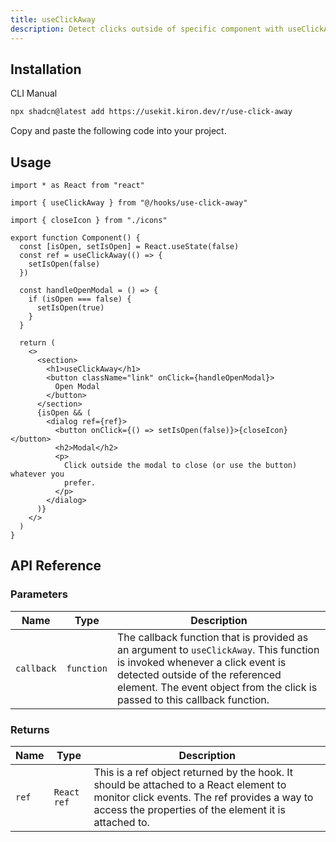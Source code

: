 ```yaml
---
title: useClickAway
description: Detect clicks outside of specific component with useClickAway.
---
```


<ComponentPreview name="use-click-away-demo" />

## Installation

<Tabs defaultValue="cli">

<TabsList>
  <TabsTrigger value="cli">CLI</TabsTrigger>
  <TabsTrigger value="manual">Manual</TabsTrigger>
</TabsList>

<TabsContent value="cli">

```bash
npx shadcn@latest add https://usekit.kiron.dev/r/use-click-away
```

</TabsContent>

<TabsContent value="manual">

<Steps>

<Step>Copy and paste the following code into your project.</Step>

<ComponentSource name="use-click-away" />

</Steps>

</TabsContent>

</Tabs>

## Usage

```tsx {3, 9-11}
import * as React from "react"

import { useClickAway } from "@/hooks/use-click-away"

import { closeIcon } from "./icons"

export function Component() {
  const [isOpen, setIsOpen] = React.useState(false)
  const ref = useClickAway(() => {
    setIsOpen(false)
  })

  const handleOpenModal = () => {
    if (isOpen === false) {
      setIsOpen(true)
    }
  }

  return (
    <>
      <section>
        <h1>useClickAway</h1>
        <button className="link" onClick={handleOpenModal}>
          Open Modal
        </button>
      </section>
      {isOpen && (
        <dialog ref={ref}>
          <button onClick={() => setIsOpen(false)}>{closeIcon}</button>
          <h2>Modal</h2>
          <p>
            Click outside the modal to close (or use the button) whatever you
            prefer.
          </p>
        </dialog>
      )}
    </>
  )
}
```

## API Reference

### Parameters

| Name       | Type       | Description                                                                                                                                                                                                                                  |
| ---------- | ---------- | -------------------------------------------------------------------------------------------------------------------------------------------------------------------------------------------------------------------------------------------- |
| `callback` | `function` | The callback function that is provided as an argument to `useClickAway`. This function is invoked whenever a click event is detected outside of the referenced element. The event object from the click is passed to this callback function. |

### Returns

| Name  | Type        | Description                                                                                                                                                                                    |
| ----- | ----------- | ---------------------------------------------------------------------------------------------------------------------------------------------------------------------------------------------- |
| `ref` | `React ref` | This is a ref object returned by the hook. It should be attached to a React element to monitor click events. The ref provides a way to access the properties of the element it is attached to. |
